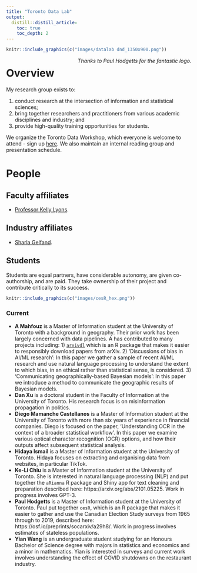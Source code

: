 ```yaml
---
title: "Toronto Data Lab"
output:
  distill::distill_article:
    toc: true
    toc_depth: 2  
---
```




```r
knitr::include_graphics(c("images/datalab dnd_1350x900.png")) 
```
[*Thanks to Paul Hodgetts for the fantastic logo.*]{style="float:right"}

# Overview 

My research group exists to:

1. conduct research at the intersection of information and statistical sciences; 
2. bring together researchers and practitioners from various academic disciplines and industry; and
3. provide high-quality training opportunities for students.

We organize the Toronto Data Workshop, which everyone is welcome to attend - sign up [here](https://forms.gle/sXbEixoa1iJR4Q7A8). We also maintain an internal reading group and presentation schedule.


# People 

## Faculty affiliates

- [Professor Kelly Lyons](http://individual.utoronto.ca/klyons/).

## Industry affiliates

- [Sharla Gelfand](https://sharla.party/).

## Students

Students are equal partners, have considerable autonomy, are given co-authorship, and are paid. They take ownership of their project and contribute critically to its success.

```r
knitr::include_graphics(c("images/cesR_hex.png")) 
```

### Current

- **A Mahfouz** is a Master of Information student at the University of Toronto with a background in geography. Their prior work has been largely concerned with data pipelines. A has contributed to many projects including: 1) [`arxivdl`](https://amfz.github.io/arxivdl/) which is an R package that makes it easier to responsibly download papers from arXiv. 2) 'Discussions of bias in AI/ML research': In this paper we gather a sample of recent AI/ML research and use natural language processing to understand the extent to which bias, in an ethical rather than statistical sense, is considered. 3) 'Communicating geographically-based Bayesian models': In this paper we introduce a method to communicate the geographic results of Bayesian models. 
- **Dan Xu** is a doctoral student in the Faculty of Information at the University of Toronto. His research focus is on misinformation propagation in politics.
- **Diego Mamanche Castellanos** is a Master of Information student at the University of Toronto with more than six years of experience in financial companies. Diego is focused on the paper, 'Understanding OCR in the context of a broader statistical workflow'. In this paper we examine various optical character recognition (OCR) options, and how their outputs affect subsequent statistical analysis.
- **Hidaya Ismail** is a Master of Information student at the University of Toronto. Hidaya focuses on extracting and organising data from websites, in particular TikTok.
- **Ke-Li Chiu** is a Master of Information student at the University of Toronto. She is interested in natural language processing (NLP) and put together the `aRianna` R package and Shiny app for text cleaning and preparation described here: https://arxiv.org/abs/2101.05225. Work in progress involves GPT-3.
- **Paul Hodgetts** is a Master of Information student at the University of Toronto. Paul put together `cesR`, which is an R package that makes it easier to gather and use the Canadian Election Study surveys from 1965 through to 2019, described here: https://osf.io/preprints/socarxiv/a29h8/. Work in progress involves estimates of stateless populations.
- **Yian Wang** is an undergraduate student studying for an Honours Bachelor of Science degree with majors in statistics and economics and a minor in mathematics. Yian is interested in surveys and current work involves understanding the effect of COVID shutdowns on the restaurant industry.



<!-- # FAQ -->

<!-- ### Current Toronto undergrad or masters students -->

<!-- If you are a Toronto undergrad or masters student and would like to work with me, then the best way is to do well in a course that I teach and then get in touch. However, I do advertise for positions from time to time and you should also keep an eye out for those. Impressive applicants have: -->

<!-- 1) GitHub repos that show off their best work. -->
<!-- 2) Exceptional written communication skills. -->
<!-- 3) Support the claims they make in a cover letter with evidence. -->


<!-- ### Current Toronto PhD students -->

<!-- I am open to supervising PhD students. If you are already admitted, then please email me. -->

<!-- ### Prospective PhD students -->


<!-- If you are not yet a Toronto PhD student: -->

<!-- - Thank you for reaching out! Having gone through it myself, I do understand that grad school applications are stressful and there is a lot of conflicting advice. -->
<!-- - I am open to supervising PhD students, but can only help once you are admitted. Admission decisions are made at a department/faculty level and there is little I can do to help you until you're in. While I understand that practices differ across fields and universities, in my case, there is no point contacting me until you're admitted. -->

<!-- - Again, the first step is to apply and be admitted into the PhD program. In my case that likely means either [Information](https://ischool.utoronto.ca/future-students/apply/phd-apply/) or [Statistical Sciences](https://www.statistics.utoronto.ca/graduate/phd-application-information). -->
<!-- - As part of the application you'll have the option to list faculty with whom you would like to work, and you can certainly put my name down. -->
<!-- - Again, after you are admitted to the program I will have all the time in the world for you, but until then there's little that I can do because these decisions are made at a department/faculty level. -->


<!-- ### Reference letters -->

<!-- I can only provide reference letters to students that work with me or got an A+ in a course that I taught. This is because I only write reference letters that very strongly recommend you and I can only confidently strongly recommend you if you're in one of those two buckets.  -->

<!-- If I've worked with you or you got an A+ in a course that I taught then I'd be happy to write you references and I will need:  -->

<!-- 1) at least two week's notice;  -->
<!-- 2) a unofficial copy of your entire Toronto transcript;  -->
<!-- 3) a copy of your CV; -->
<!-- 4) a list of the marks that you got in my problem sets and a copy of your submissions for those problem sets;  -->
<!-- 5) a list of the programs that you're applying for;  -->
<!-- 6) three or four paragraphs where you talk about yourself in third person (this is: 1) to ensure that I use the correct names, pronouns etc; 2) to better understand what role I play - am I the 'stats' or 'information' reference for you, am I the 'academic' or the 'work' reference; 3) to give me something to start from). -->

<!-- Finally, writing references is part of my job. There's not need to feel bad about asking, and there's no need for gifts - while I appreciate the gesture, it's not appropriate - a thank you email is more than sufficient. -->


